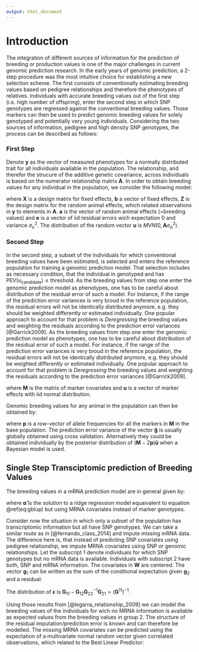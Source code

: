 ```yaml
---
output: html_document
---
```

# Introduction
The integration of different sources of information for the prediction of 
breeding or production values is one of the major challenges in current genomic 
prediction research.
In the early years of genomic prediction, a 2-step procedure was the most 
intuitive choice for establishing a new selection scheme.
The first consists of conventionally estimating breeding values based on 
pedigree relationships and therefore the phenotypes of relatives.
Individuals with accurate breeding values out of the first step (i.e. high 
number of offspring), enter the second step in which SNP genotypes are regressed 
against the conventional breeding values.
Those markers can then be used to predict genomic breeding values for solely 
genotyped and potentially very young individuals.
Considering the two sources of information, pedigree and high density SNP 
genotypes, the process can be described as follows:

### First Step
Denote $\mathbf{y}$ as the vector of measured phenotypes for a normally 
distributed trait for all individuals available in the population.
The relationship, and therefor the strucure of the additive genetic covariance, 
across individuals is based on the numerator relationship matrix $\mathbf{A}$.
In order to obtain breeding values for any individual in the population, we 
consider the following model:

\begin{equation}
	\mathbf{y} = \mathbf{Xb} + \mathbf{Za} + \mathbf{e},
	\label{eq:animal_model}
\end{equation}

where $\mathbf{X}$ is a design matrix for fixed effects, $\mathbf{b}$ a vector 
of fixed effects, $\mathbf{Z}$ is the design matrix for the random animal 
effects, which related observations in $\mathbf{y}$ to elements in $\mathbf{A}$.
$\mathbf{a}$ is the vector of random animal effects (=breeding values) and
$\mathbf{e}$ is a vector of iid residual errors wich expectation $0$ and 
variance $\sigma^2_e$.
The distribution of the random vector $\mathbf{u}$ is 
$MVN(0, \mathbf{A}\sigma^2_a)$.



### Second Step
In the second step, a subset of the individuals for which conventional breeding 
values have been estimated, is selected and enters the reference population for 
training a genomic prediction model.
That selection includes as necessary condition, that the individual in genotyped 
and has $\text{PEV}(u_{\text{candidate}}) \leq \text{threshold}$.
As the breeding values from step one enter the genomic prediction model as 
phenotypes, one has to be careful about distribution of the residual error of 
such a model.
For instance, if the range of the prediction error variances is very broud in 
the reference population, the residual errors will not be identically 
distributed anymore, e.g. they should be weighted differently or estimated 
individually.
One popular approach to account for that problem is *Deregressing* the breeding 
values and weighting the residuals according to the prediction error variances 
[@Garrick2009].
As the breeding values from step one enter the genomic prediction model as 
phenotypes, one has to be careful about distribution of the residual error of 
such a model.
For instance, if the range of the prediction error variances is very broud in 
the reference population, the residual errors will not be identically 
distributed anymore, e.g. they should be weighted differently or estimated 
individually.
One popular approach to account for that problem is *Deregressing* the breeding 
values and weighting the residuals according to the prediction error variances 
[@Garrick2009].

\begin{equation}
	\label{eq:gblup}
	\mathbf{\hat{a}} = \mathbf{1'b} + \mathbf{Mu} + \mathbf{e},
\end{equation}

where $\mathbf{M}$ is the matrix of marker covariates and $\mathbf{u}$ is a 
vector of marker effects with iid normal distribution.

Genomic breeding values for any animal in the population can then be obtained 
by:

\begin{equation}
	\label{eq:gebv}
	\mathbf{\hat{g}} =  (\mathbf{M} - 2\mathbf{p})\mathbf{\hat{u}},
\end{equation}

where $\mathbf{p}$ is a row-vector of allele frequencies for all the markers in 
$\mathbf{M}$ in the base population.
The prediction error variance of the vector $\mathbf{\hat{g}}$ is usually 
globally obtained using cross validation.
Alternatively they could be obtained individually by the posterior distribution 
of $(\mathbf{M} - 2\mathbf{p})\mathbf{\hat{u}}$ when a Bayesian model is used.


## Single Step Transciptomic prediction of Breeding Values
The breeding values in a mRNA prediction model are in general given by:
\begin{equation}
	\label{eq:mrnaebv}
	\mathbf{\hat{g}} = \mathbf{W}\boldsymbol{\hat{\alpha}},
\end{equation}

where $\boldsymbol{\hat{\alpha}}$ is the solution to a ridge regression model 
equaivalent to equation \@ref(eq:gblup) but using MRNA covariates instead of 
marker genotypes.

Consider now the situation in which only a subset of the population has 
transcriptomic information but all have SNP genotypes.
We can take a similar route as in [@fernando_class_2014] and impute missing
mRNA data.
The difference here is, that instead of predicting SNP covariates using 
pedigree relationship, we impute MRNA covariates using SNP or genomic 
relationships.
Let the subscript $1$ denote individuals for which SNP genotypes but no mRNA 
data is available.
Individuals with subscript $2$ have both, SNP and mRNA information.
The covariates in $\mathbf{W}$ are centered.
The vector $\mathbf{g}_1$ can be written as the sum of the conditional 
expectation given $\mathbf{g}_2$ and a residual:
\begin{align}
	\label{eq:mrna1}
	\mathbf{g_1} &= E(\mathbf{g}_1|\mathbf{g}_2) + \boldsymbol{\epsilon} \\
	&= \mathbf{G_{12}}\mathbf{G_{22}}^{-1}\mathbf{W_2}\boldsymbol{\hat{\alpha}} + (\mathbf{g_1} - \mathbf{G_{12}}\mathbf{G_{22}}^{-1}\mathbf{W_2}\boldsymbol{\hat{\alpha}}) \\
	&= \mathbf{\hat{g}}_1 + \boldsymbol{\epsilon}
\end{align}

The distribution of $\boldsymbol{\epsilon}$ is $\mathbf{G}_{11} - \mathbf{G}_{12}\mathbf{G}_{22}^{-1}\mathbf{G}_{21} = (\mathbf{G}^{11})^{-1}$.

Using those results from [@legarra_relationship_2009] we can model the breeding 
values of the individuals for wich no MRNA information is available as expected 
values from the breeding values in group $2$.
The structure of the residual imputation/prediction error is known and can 
therefore be modelled.
The missing MRNA covariates can be predicted using the expectation of a 
multivariate normal random vector given correlated observations, which related 
to the Best Linear Predictor:

